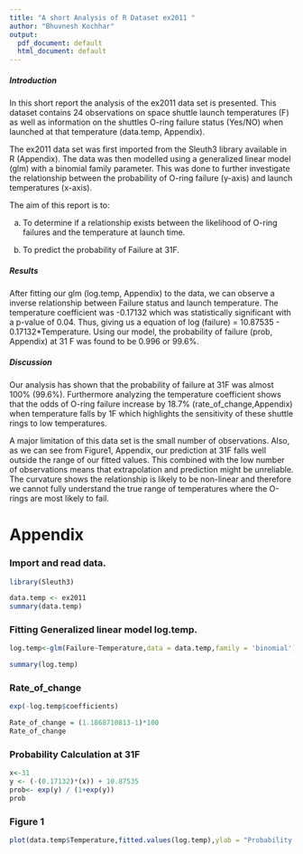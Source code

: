 ---
title: "A short Analysis of R Dataset ex2011 "
author: "Bhuvnesh Kochhar"
output:
  pdf_document: default
  html_document: default
---



##### Introduction

In this short report the analysis of the ex2011 data set is presented. This dataset contains 24 observations on space shuttle launch temperatures (F) as well as information on the shuttles O-ring failure status (Yes/NO) when launched at that temperature (data.temp, Appendix). 

The ex2011 data set was first imported from the Sleuth3 library available in R (Appendix). The data was then modelled using a generalized linear model (glm) with a binomial family parameter. This was done to further investigate the relationship between the probability of O-ring failure (y-axis) and launch temperatures (x-axis). 

The aim of this report is to: 

a) To determine if a relationship exists between the likelihood of O-ring failures and the temperature at launch time. 

b) To predict the probability of Failure at 31F.


##### Results

After fitting our glm (log.temp, Appendix) to the data, we can observe a inverse relationship between Failure status and launch temperature. The temperature coefficient was -0.17132 which was statistically significant with a p-value of 0.04. Thus, giving us a equation of log (failure) = 10.87535 - 0.17132*Temperature. Using our model, the probability of failure (prob, Appendix) at 31 F was found to be 0.996 or 99.6%. 

##### Discussion

Our analysis has shown that the probability of failure at 31F was almost 100% (99.6%). Furthermore analyzing the temperature coefficient shows that the odds of O-ring failure increase by 18.7% (rate_of_change,Appendix) when temperature falls by 1F which highlights the sensitivity of these shuttle rings to low temperatures.

A major limitation of this data set is the small number of observations. Also, as we can see from Figure1, Appendix, our prediction at 31F falls well outside the range of our fitted values. This combined with the low number of observations means that extrapolation and prediction might be unreliable. The curvature shows the relationship is likely to be non-linear and therefore we cannot fully understand the true range of temperatures where the O-rings are most likely to fail.

\newpage

# Appendix 

### Import and read data.

```{r}
library(Sleuth3)

data.temp <- ex2011
summary(data.temp)
```

### Fitting Generalized linear model log.temp.

```{r}
log.temp<-glm(Failure~Temperature,data = data.temp,family = 'binomial')

summary(log.temp)
```

### Rate_of_change

```{r}
exp(-log.temp$coefficients)

Rate_of_change = (1.1868710813-1)*100
Rate_of_change
```

### Probability Calculation at 31F

```{r}
x<-31
y <- (-(0.17132)*(x)) + 10.87535
prob<- exp(y) / (1+exp(y))
prob
```

### Figure 1


```{r paged.print=FALSE}
plot(data.temp$Temperature,fitted.values(log.temp),ylab = "Probability of Failure",xlab = "Temperature", col = "red", xlim = c(30,85), ylim = c(0, 1))
```


